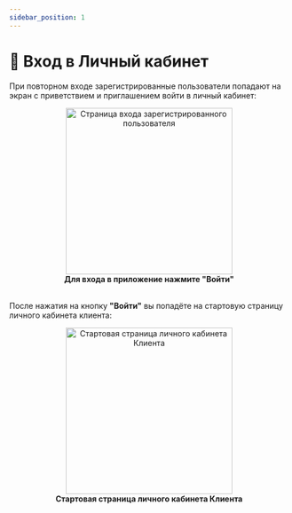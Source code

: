```yaml
---
sidebar_position: 1
---
```


# 🔑 Вход в Личный кабинет

При повторном входе зарегистрированные пользователи попадают на экран с приветствием и приглашением войти в личный кабинет:

<div align="center">
  <img src="/img/intro_auth.png" alt="Страница входа зарегистрированного пользователя" width="300" />
  <figcaption><b>Для входа в приложение нажмите "Войти"</b></figcaption>
</div>

<br />

После нажатия на кнопку **"Войти"** вы попадёте на стартовую страницу личного кабинета клиента:

<div align="center">
  <img src="/img/account/client_start.png" alt="Стартовая страница личного кабинета Клиента" width="300" />
  <figcaption><b>Стартовая страница личного кабинета Клиента</b></figcaption>
</div>
